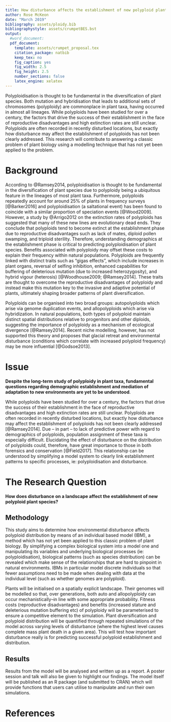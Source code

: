 ```yaml
---
title: How disturbance affects the establishment of new polyploid plant species
author: Rose McKeon
date: "March 2019"
bibliography: assets/ploidy.bib
bibliographystyle: assets/crumpetBES.bst
output: 
  #word_document:
  pdf_document:
    template: assets/crumpet_proposal.tex
    citation_package: natbib
    keep_tex: no
    fig_caption: yes
    fig_width: 2.5
    fig_height: 2.5
    number_sections: false
    latex_engine: xelatex
---
```



Polyploidisation is thought to be fundamental in the diversification of plant species. Both mutation and hybridisation that leads to additional sets of chromosomes (polyploidy) are commonplace in plant taxa, having occurred in almost all lineages. While polyploids have been studied for over a century, the factors that drive the success of their establishment in the face of reproductive disadvantages and high extinction rates are still unclear. Polyploids are often recorded in recently disturbed locations, but exactly how disturbance may affect the establishment of polyploids has not been clearly addressed. This research will contribute to answering a classic problem of plant biology using a modelling technique that has not yet been applied to the problem.

# Background

According to @Ramsey2014, polyploidisation is thought to be fundamental in the diversification of plant species due to polyploidy being a ubiquitous feature in the lineages of most plant taxa. Furthermore, polyploids repeatedly account for around 25% of plants in frequency surveys [@Barker2016] and polyploidisation (a saltational event) has been found to coincide with a similar proportion of speciation events [@Wood2009]. However, a study by @Arrigo2012 on the extinction rates of polyploids has suggested that many of these new lines are evolutionary dead ends. They conclude that polyploids tend to become extinct at the establishment phase due to reproductive disadvantages such as lack of mates, diploid pollen swamping, and triploid sterility. Therefore, understanding demographics at the establishment phase is critical to predicting polyploidisation of plant species. Benefits associated with polyploidy may offset these costs to explain their frequency within natural populations. Polyploids are frequently linked with distinct traits such as "gigas effects", which include increases in plant organs, reversal of selfing inhibition, enhanced capabilities for buffering of deleterious mutation (due to increased heterozygosity), and hybrid vigour (heterosis) [@Woodhouse2009; @Ramsey2014]. These traits are thought to overcome the reproductive disadvantages of polyploidy and instead make this mutation key to the invasive and adaptive potential of plants, ultimately shaping broader patterns of plant diversification.

Polyploids can be organised into two broad groups: autopolyploids which arise via genome duplication events, and allopolyploids which arise via hybridization. In natural populations, both types of polyploid maintain distinct spatial distributions relative to progenitors and other diploids, suggesting the importance of polyploidy as a mechanism of ecological divergence [@Ramsey2014]. Recent niche modelling, however, has not supported this theory and proposes that glacial retreat and environmental disturbance (conditions which correlate with increased polyploid frequency) may be more influential [@Godsoe2013]. <!-- RM: I'm not sure the types of polyploid are central either! but their frequency rates may differ, and their competitive edges may be different too. Autopolyploids were neglected for a long time and I thought it might be remiss to leave them out? I do want more detail in the methods though... I've shortened it somewhat. Will see how that helps.-->

# Issue

**Despite the long-term study of polyploidy in plant taxa, fundamental questions regarding demographic establishment and mediation of adaptation to new environments are yet to be understood**.

While polyploids have been studied for over a century, the factors that drive the success of their establishment in the face of reproductive disadvantages and high extinction rates are still unclear. Polyploids are often recorded in recently disturbed locations, but exactly how disturbance may affect the establishment of polyploids has not been clearly addressed [@Ramsey2014]. Due -- in part -- to lack of predictive power with regard to demographics of polyploids, population assignment of these taxa is especially difficult. Elucidating the effect of disturbance on the distribution of polyploids could, therefore, have great importance to those in both forensics and conservation [@Field2017]. This relationship can be understood by simplifying a model system to clearly link establishment patterns to specific processes, ie: polyploidisation and disturbance.


# The Research Question

**How does disturbance on a landscape affect the establishment of new polyploid plant species?**

## Methodology

This study aims to determine how environmental disturbance affects polyploid distribution by means of an individual based model (IBM), a method which has not yet been applied to this classic problem of plant biology. By simplifying a complex biological system into a model one and manipulating its variables and underlying biological processes (ie: polyploidisation), biological patterns (such as species distribution) can be revealed which make sense of the relationships that are hard to pinpoint in natural environments. IBMs in particular model discrete individuals so that fewer assumptions need to be made when dealing with data at the individual level (such as whether genomes are polyploid). 

Plants will be initialised on a spatially explicit landscape. Their genomes will be modelled so that, over generations, both auto and allopolyploidy can occur mechanistically--in line with some appropriate probability. Fitness costs (reproductive disadvantages) and benefits (increased stature and deleterious mutation buffering etc) of polyploidy will be parameterised to ensure a competitive element to the simulation. Plant diversification and polyploid distribution will be quantified through repeated simulations of the model across varying levels of disturbance (where the highest level causes complete mass plant death in a given area). This will test how important disturbance really is for predicting successful polyploid establishment and distribution. 


## Results

Results from the model will be analysed and written up as a report. A poster session and talk will also be given to highlight our findings. The model itself will be published as an R package (and submitted to CRAN) which will provide functions that users can utilise to manipulate and run their own simulations. 


# References
